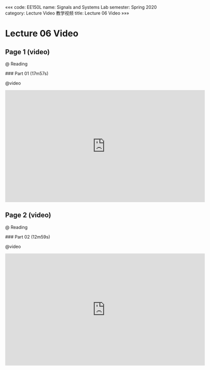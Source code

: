 «««
code: EE150L
name: Signals and Systems Lab
semester: Spring 2020
category: Lecture Video 教学视频
title: Lecture 06 Video
»»»

# Lecture 06 Video

## Page 1 (video)

@ Reading

<div class="markdown-body">
### Part 01 (17m57s)
</div>

@video

<iframe src="https://watchsb.com/e/5eopeihr87it.html" frameborder=0 marginwidth=0 marginheight=0 scrolling=no width=640 height=360 allowfullscreen></iframe>


## Page 2 (video)

@ Reading

<div class="markdown-body">
### Part 02 (12m59s)
</div>

@video

<iframe src="https://watchsb.com/e/a0uibxykhymg.html" frameborder=0 marginwidth=0 marginheight=0 scrolling=no width=640 height=360 allowfullscreen></iframe>


